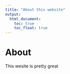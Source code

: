 ```yaml
---
title: "About this website"
output: 
  html_document:
    toc: true
    toc_float: true
---
```


# About

This wesite is pretty great